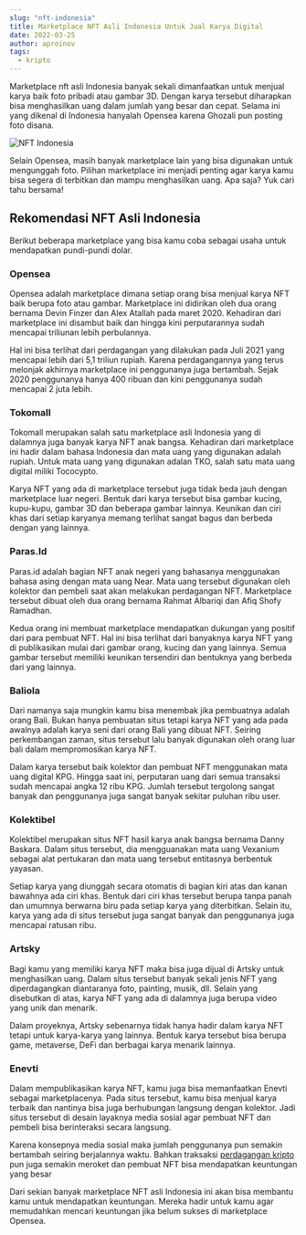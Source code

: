 ```yaml
---
slug: "nft-indonesia"
title: Marketplace NFT Asli Indonesia Untuk Jual Karya Digital
date: 2022-03-25
author: aproinov
tags:
  - kripto
---
```


Marketplace nft asli Indonesia banyak sekali dimanfaatkan untuk menjual karya baik foto pribadi atau gambar 3D. Dengan karya tersebut diharapkan bisa menghasilkan uang dalam jumlah yang besar dan cepat. Selama ini yang dikenal di Indonesia hanyalah Opensea karena Ghozali pun posting foto disana.

![NFT Indonesia](/images/mp-nft.jpg)

Selain Opensea, masih banyak marketplace lain yang bisa digunakan untuk mengunggah foto. Pilihan marketplace ini menjadi penting agar karya kamu bisa segera di terbitkan dan mampu menghasilkan uang. Apa saja? Yuk cari tahu bersama!

## Rekomendasi NFT Asli Indonesia
Berikut beberapa marketplace yang bisa kamu coba sebagai usaha untuk mendapatkan pundi-pundi dolar.

### Opensea
Opensea adalah marketplace dimana setiap orang bisa menjual karya NFT baik berupa foto atau gambar. Marketplace ini didirikan oleh dua orang bernama Devin Finzer dan Alex Atallah pada maret 2020. Kehadiran dari marketplace ini disambut baik dan hingga kini perputarannya sudah mencapai triliunan lebih perbulannya.

Hal ini bisa terlihat dari perdagangan yang dilakukan pada Juli 2021 yang mencapai lebih dari 5,1 triliun rupiah. Karena perdagangannya yang terus melonjak akhirnya marketplace ini penggunanya juga bertambah. Sejak 2020 penggunanya hanya 400 ribuan dan kini penggunanya sudah mencapai 2 juta lebih.

### Tokomall
Tokomall merupakan salah satu marketplace asli Indonesia yang di dalamnya juga banyak karya NFT anak bangsa. Kehadiran dari marketplace ini hadir dalam bahasa Indonesia dan mata uang yang digunakan adalah rupiah. Untuk mata uang yang digunakan adalan TKO, salah satu mata uang digital miliki Tococypto.

Karya NFT yang ada di marketplace tersebut juga tidak beda jauh dengan marketplace luar negeri. Bentuk dari karya tersebut bisa gambar kucing, kupu-kupu, gambar 3D dan beberapa gambar lainnya. Keunikan dan ciri khas dari setiap karyanya memang terlihat sangat bagus dan berbeda dengan yang lainnya.

### Paras.Id
Paras.id adalah bagian NFT anak negeri yang bahasanya menggunakan bahasa asing dengan mata uang Near. Mata uang tersebut digunakan oleh kolektor dan pembeli saat akan melakukan perdagangan NFT. Marketplace tersebut dibuat oleh dua orang bernama Rahmat Albariqi dan Afiq Shofy Ramadhan.

Kedua orang ini membuat marketplace mendapatkan dukungan yang positif dari para pembuat NFT. Hal ini bisa terlihat dari banyaknya karya NFT yang di publikasikan mulai dari gambar orang, kucing dan yang lainnya. Semua gambar tersebut memiliki keunikan tersendiri dan bentuknya yang berbeda dari yang lainnya.

### Baliola
Dari namanya saja mungkin kamu bisa menembak jika pembuatnya adalah orang Bali. Bukan hanya pembuatan situs tetapi karya NFT yang ada pada awalnya adalah karya seni dari orang Bali yang dibuat NFT. Seiring perkembangan zaman, situs tersebut lalu banyak digunakan oleh orang luar bali dalam mempromosikan karya NFT.

Dalam karya tersebut baik kolektor dan pembuat NFT menggunakan mata uang digital KPG. Hingga saat ini, perputaran uang dari semua transaksi sudah mencapai angka 12 ribu KPG. Jumlah tersebut tergolong sangat banyak dan penggunanya juga sangat banyak sekitar puluhan ribu user.

### Kolektibel
Kolektibel merupakan situs NFT hasil karya anak bangsa bernama Danny Baskara. Dalam situs tersebut, dia mengguanakan mata uang Vexanium sebagai alat pertukaran dan mata uang tersebut entitasnya berbentuk yayasan.

Setiap karya yang diunggah secara otomatis di bagian kiri atas dan kanan bawahnya ada ciri khas. Bentuk dari ciri khas tersebut berupa tanpa panah dan umumnya berwarna biru pada setiap karya yang diterbitkan. Selain itu, karya yang ada di situs tersebut juga sangat banyak dan penggunanya juga mencapai ratusan ribu.

### Artsky
Bagi kamu yang memiliki karya NFT maka bisa juga dijual di Artsky untuk menghasilkan uang. Dalam situs tersebut banyak sekali jenis NFT yang diperdagangkan diantaranya foto, painting, musik, dll. Selain yang disebutkan di atas, karya NFT yang ada di dalamnya juga berupa video yang unik dan menarik.

Dalam proyeknya, Artsky sebenarnya tidak hanya hadir dalam karya NFT tetapi untuk karya-karya yang lainnya. Bentuk karya tersebut bisa berupa game, metaverse, DeFi dan berbagai karya menarik lainnya.

### Enevti
Dalam mempublikasikan karya NFT, kamu juga bisa memanfaatkan Enevti sebagai marketplacenya. Pada situs tersebut, kamu bisa menjual karya terbaik dan nantinya bisa juga berhubungan langsung dengan kolektor. Jadi situs tersebut di desain layaknya media sosial agar pembuat NFT dan pembeli bisa berinteraksi secara langsung.

Karena konsepnya media sosial maka jumlah penggunanya pun semakin bertambah seiring berjalannya waktu. Bahkan traksaksi [perdagangan kripto](/posts/koin-tipu/) pun juga semakin meroket dan pembuat NFT bisa mendapatkan keuntungan yang besar

Dari sekian banyak marketplace NFT asli Indonesia ini akan bisa membantu kamu untuk mendapatkan keuntungan. Mereka hadir untuk kamu agar memudahkan mencari keuntungan jika belum sukses di marketplace Opensea.
